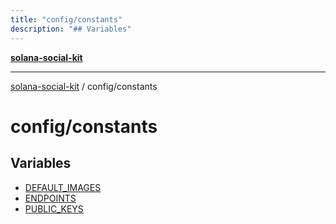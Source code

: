```yaml
---
title: "config/constants"
description: "## Variables"
---
```


[**solana-social-kit**](../../README.mdx)

***

[solana-social-kit](../../README.mdx) / config/constants

# config/constants

## Variables

- [DEFAULT\_IMAGES](variables/DEFAULT_IMAGES.mdx)
- [ENDPOINTS](variables/ENDPOINTS.mdx)
- [PUBLIC\_KEYS](variables/PUBLIC_KEYS.mdx)
